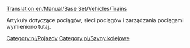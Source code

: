 [[Translation:en/Manual/Base Set/Vehicles/Trains]]

<!--{{catmore}}-->{{pl/catmore}}

Artykuły dotyczące pociągów, sieci pociągów i zarządzania pociągami wymieniono tutaj.

<!--[[Category:Vehicles]]-->[[Category:pl/Pojazdy]]
<!--[[Category:Railways]]-->[[Category:pl/Szyny kolejowe]]